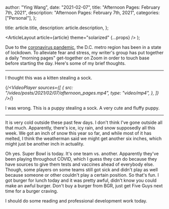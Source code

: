 
  author: "Ying Wang",
  date: "2021-02-07",
  title: "Afternoon Pages: February 7th, 2021",
  description: "Afternoon Pages: February 7th, 2021",
  categories: ["Personal"],
};

  title: article.title,
  description: article.description,
};

  <ArticleLayout article={article} theme="solarized" {...props} />
);

Due to the [coronavirus
pandemic](https://en.wikipedia.org/wiki/2019-20_coronavirus_pandemic), the D.C.
metro region has been in a state of lockdown. To alleviate fear and stress, my
writer's group has put together a daily "morning pages" get-together on Zoom in
order to touch base before starting the day. Here's some of my brief thoughts.

---

I thought this was a kitten stealing a sock.

{/*<VideoPlayer
  sources={[
    {
      src: "/video/posts/2021/02/07/afternoon_pages.mp4",
      type: "video/mp4",
    },
  ]}
/>*/}

I was wrong. This is a puppy stealing a sock. A very cute and fluffy puppy.

---

It is very cold outside these past few days. I don't think I've gone outside all
that much. Apparently, there's ice, icy rain, and snow supposedly all this week.
We got an inch of snow this year so far, and while most of it has melted, I
think the weatherman said we might get another six inches, which might just be
another inch in actuality.

Oh yes. Super Bowl is today. It's one team vs. another. Apparently they've been
playing throughout COVID, which I guess they can do because they have sources to
give them tests and vaccines ahead of everybody else. Though, some players on
some teams still got sick and didn't play as well because someone or other
couldn't play a certain position. So that's fun. I got burger for lunch today
and it was pretty awful, didn't know you could make an awful burger. Don't buy a
burger from BGR, just get Five Guys next time for a burger craving.

I should do some reading and professional development work today.
